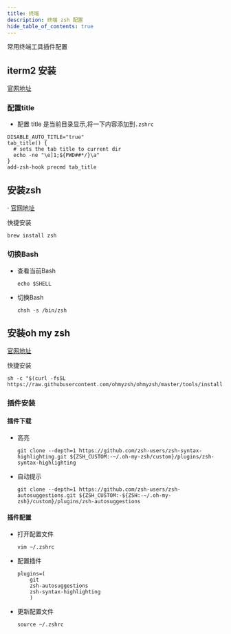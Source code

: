 ```yaml
---
title: 终端
description: 终端 zsh 配置
hide_table_of_contents: true
---
```


常用终端工具插件配置

## iterm2 安装
[官网地址](https://iterm2.com/)
### 配置title
- 配置 title 是当前目录显示,将一下内容添加到`.zshrc`
```shell
DISABLE_AUTO_TITLE="true"
tab_title() {
  # sets the tab title to current dir
  echo -ne "\e]1;${PWD##*/}\a"
}
add-zsh-hook precmd tab_title
```
## 安装zsh
·
[官网地址](https://github.com/ohmyzsh/ohmyzsh/wiki/Installing-ZSH)

快捷安装
```shell
brew install zsh
```
### 切换Bash
- 查看当前Bash
    ```shell
    echo $SHELL
    ```
- 切换Bash
    ```shell
    chsh -s /bin/zsh
    ```

## 安装oh my zsh
[官网地址](https://ohmyz.sh/)

快捷安装
```shell
sh -c "$(curl -fsSL https://raw.githubusercontent.com/ohmyzsh/ohmyzsh/master/tools/install.sh)"
```

### 插件安装
#### 插件下载
- 高亮
    ```shell
  git clone --depth=1 https://github.com/zsh-users/zsh-syntax-highlighting.git ${ZSH_CUSTOM:-~/.oh-my-zsh/custom}/plugins/zsh-syntax-highlighting
    ```
- 自动提示
    ```shell
  git clone --depth=1 https://github.com/zsh-users/zsh-autosuggestions.git ${ZSH_CUSTOM:-${ZSH:-~/.oh-my-zsh}/custom}/plugins/zsh-autosuggestions
    ```

#### 插件配置
- 打开配置文件
    ```shell
    vim ~/.zshrc
    ```
- 配置插件
    ```shell
    plugins=(
        git
        zsh-autosuggestions
        zsh-syntax-highlighting
        )
    ```
- 更新配置文件
    ```shell
    source ~/.zshrc
    ```



